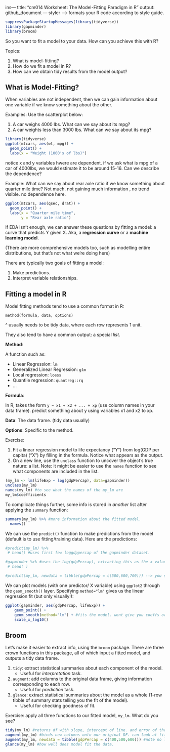 ins---
title: "cm014 Worksheet: The Model-Fitting Paradigm in R"
output: github_document
---
styler --> formats your R code according to style guide.

```r
suppressPackageStartupMessages(library(tidyverse))
library(gapminder)
library(broom)
```

So you want to fit a model to your data. How can you achieve this with R?

Topics:

1. What _is_ model-fitting?
2. How do we fit a model in R?
3. How can we obtain tidy results from the model output?

## What is Model-Fitting?

When variables are not independent, then we can gain information about one variable if we know something about the other.

Examples: Use the scatterplot below:

1. A car weighs 4000 lbs. What can we say about its mpg?
2. A car weights less than 3000 lbs. What can we say about its mpg?

```r
library(tidyverse)
ggplot(mtcars, aes(wt, mpg)) +
  geom_point() +
  labs(x = "Weight (1000's of lbs)")
```
notice x and y variables hwere are dependent. if we ask what is mpg of a car of 4000lbs, we would estimate it to be around 15-16. Can we describe the dependence?


Example: What can we say about rear axle ratio if we know something about quarter mile time? Not much. not gaining much information , no trend visible. no dependence here.

```r
ggplot(mtcars, aes(qsec, drat)) + 
  geom_point() +
  labs(x = "Quarter mile time",
       y = "Rear axle ratio")
```


If EDA isn't enough, we can answer these questions by fitting a model: a curve that predicts Y given X. Aka, a __regression curve__ or a __machine learning model__. 

(There are more comprehensive models too, such as modelling entire distributions, but that's not what we're doing here)

There are typically two goals of fitting a model:

1. Make predictions.
2. Interpret variable relationships.

## Fitting a model in R

Model fitting methods tend to use a common format in R:

```
method(formula, data, options)
```
^ usually needs to be tidy data, where each row represents 1 unit.




They also tend to have a common output: a special _list_. 

__Method__:

A function such as:

- Linear Regression: `lm`
- Generalized Linear Regression: `glm`
- Local regression: `loess`
- Quantile regression: `quantreg::rq`
- ...

__Formula__:

In R, takes the form `y ~ x1 + x2 + ... + xp` (use column names in your data frame).
predict something about y using variables x1 and x2 to xp. 

__Data__: The data frame. (tidy data usually)

__Options__: Specific to the method.

Exercise:

1. Fit a linear regression model to life expectancy ("Y") from log(GDP per capita) ("X") by filling in the formula. Notice what appears as the output.
2. On a new line, use the `unclass` function to uncover the object's true nature: a list. Note: it might be easier to use the `names` function to see what components are included in the list. 

```r

(my_lm <- lm(lifeExp ~ log(gdpPercap), data=gapminder))
unclass(my_lm)
names(my_lm) #to see what the names of the my_lm are
my_lm$coefficients

```

To complicate things further, some info is stored in _another_ list after applying the `summary` function:

```r
summary(my_lm) %>% #more information about the fitted model.
  names()
```

We can use the `predict()` function to make predictions from the model (default is to use fitting/training data). Here are the predictions:

```r
#predict(my_lm) %>% 
 # head() #uses first few loggdppercap of the gapminder dataset.

#gapminder %>% #uses the log(gdpPercap), extracting this as the x value and inputs this into the predict --> it returns the predicted y-value.
 # head( )

#predict(my_lm, newdata = tibble(gdpPercap = c(500,600,700))) --> you see the resulting y values that it predicts.

```

We can plot models (with one predictor/ X variable) using `ggplot2` through the `geom_smooth()` layer. Specifying `method="lm"` gives us the linear regression fit (but only visually!):

```r
ggplot(gapminder, aes(gdpPercap, lifeExp)) +
    geom_point() +
    geom_smooth(method="lm") + #fits the model. wont give you coeffs or numeric results.
    scale_x_log10()
```


## Broom

Let's make it easier to extract info, using the `broom` package. There are three crown functions in this package, all of which input a fitted model, and outputs a tidy data frame.

1. `tidy`: extract statistical summaries about each component of the model.
    - Useful for _interpretation_ task.
2. `augment`: add columns to the original data frame, giving information corresponding to each row.
    - Useful for _prediction_ task.
3. `glance`: extract statistical summaries about the model as a whole (1-row tibble of summary stats telling you the fit of the model).
    - Useful for checking goodness of fit.

Exercise: apply all three functions to our fitted model, `my_lm`. What do you see?

```r
tidy(my_lm) #returns df with slope, intercept of line. and error of these estimates & p-value corresponding
augment(my_lm) #binds new columns onto our original DF. can look at fitted vs. actual. and look at the residuals for these.
augment(my_lm, newdata = tibble(gdpPercap = c(400,500,600))) #note no life exp column here, we still see fitted and std erorr of the fit.
glance(my_lm) #how well does model fit the data.
```
